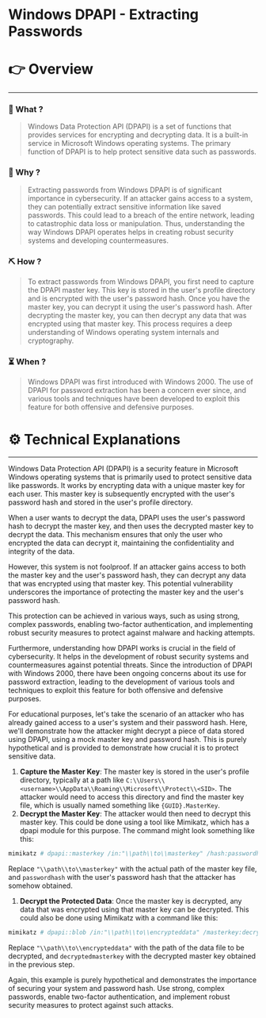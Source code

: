 # Windows DPAPI - Extracting Passwords


# 👉 Overview

---

### 👀 What ?

> Windows Data Protection API (DPAPI) is a set of functions that provides services for encrypting and decrypting data. It is a built-in service in Microsoft Windows operating systems. The primary function of DPAPI is to help protect sensitive data such as passwords.
> 

### 🧐 Why ?

> Extracting passwords from Windows DPAPI is of significant importance in cybersecurity. If an attacker gains access to a system, they can potentially extract sensitive information like saved passwords. This could lead to a breach of the entire network, leading to catastrophic data loss or manipulation. Thus, understanding the way Windows DPAPI operates helps in creating robust security systems and developing countermeasures.
> 

### ⛏️ How ?

> To extract passwords from Windows DPAPI, you first need to capture the DPAPI master key. This key is stored in the user's profile directory and is encrypted with the user's password hash. Once you have the master key, you can decrypt it using the user's password hash. After decrypting the master key, you can then decrypt any data that was encrypted using that master key. This process requires a deep understanding of Windows operating system internals and cryptography.
> 

### ⏳ When ?

> Windows DPAPI was first introduced with Windows 2000. The use of DPAPI for password extraction has been a concern ever since, and various tools and techniques have been developed to exploit this feature for both offensive and defensive purposes.
> 

# ⚙️ Technical Explanations

---

Windows Data Protection API (DPAPI) is a security feature in Microsoft Windows operating systems that is primarily used to protect sensitive data like passwords. It works by encrypting data with a unique master key for each user. This master key is subsequently encrypted with the user's password hash and stored in the user's profile directory.

When a user wants to decrypt the data, DPAPI uses the user's password hash to decrypt the master key, and then uses the decrypted master key to decrypt the data. This mechanism ensures that only the user who encrypted the data can decrypt it, maintaining the confidentiality and integrity of the data.

However, this system is not foolproof. If an attacker gains access to both the master key and the user's password hash, they can decrypt any data that was encrypted using that master key. This potential vulnerability underscores the importance of protecting the master key and the user's password hash.

This protection can be achieved in various ways, such as using strong, complex passwords, enabling two-factor authentication, and implementing robust security measures to protect against malware and hacking attempts.

Furthermore, understanding how DPAPI works is crucial in the field of cybersecurity. It helps in the development of robust security systems and countermeasures against potential threats. Since the introduction of DPAPI with Windows 2000, there have been ongoing concerns about its use for password extraction, leading to the development of various tools and techniques to exploit this feature for both offensive and defensive purposes.

For educational purposes, let's take the scenario of an attacker who has already gained access to a user's system and their password hash. Here, we'll demonstrate how the attacker might decrypt a piece of data stored using DPAPI, using a mock master key and password hash. This is purely hypothetical and is provided to demonstrate how crucial it is to protect sensitive data.

1. **Capture the Master Key**: The master key is stored in the user's profile directory, typically at a path like `C:\\Users\\<username>\\AppData\\Roaming\\Microsoft\\Protect\\<SID>`. The attacker would need to access this directory and find the master key file, which is usually named something like `{GUID}.MasterKey`.
2. **Decrypt the Master Key**: The attacker would then need to decrypt this master key. This could be done using a tool like Mimikatz, which has a dpapi module for this purpose. The command might look something like this:

```bash
mimikatz # dpapi::masterkey /in:"\\path\\to\\masterkey" /hash:passwordhash

```

Replace `"\\path\\to\\masterkey"` with the actual path of the master key file, and `passwordhash` with the user's password hash that the attacker has somehow obtained.

1. **Decrypt the Protected Data**: Once the master key is decrypted, any data that was encrypted using that master key can be decrypted. This could also be done using Mimikatz with a command like this:

```bash
mimikatz # dpapi::blob /in:"\\path\\to\\encrypteddata" /masterkey:decryptedmasterkey

```

Replace `"\\path\\to\\encrypteddata"` with the path of the data file to be decrypted, and `decryptedmasterkey` with the decrypted master key obtained in the previous step.

Again, this example is purely hypothetical and demonstrates the importance of securing your system and password hash. Use strong, complex passwords, enable two-factor authentication, and implement robust security measures to protect against such attacks.

